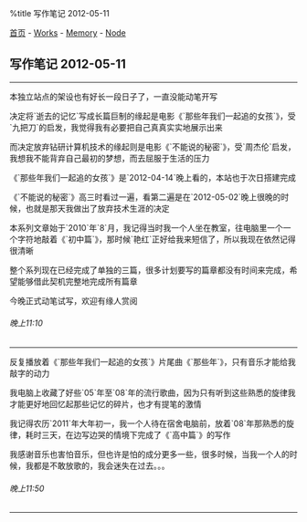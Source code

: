 %title 写作笔记 2012-05-11

[[../../../index|首页]] - [[../../index|Works]] - [[../index|Memory]] - [[index|Node]]
==写作笔记 2012-05-11==
----
本独立站点的架设也有好长一段日子了，一直没能动笔开写

决定将`逝去的记忆`写成长篇巨制的缘起是电影《`那些年我们一起追的女孩`》，受`九把刀`的启发，我觉得我有必要把自己真真实实地展示出来

而决定放弃钻研计算机技术的缘起则是电影《`不能说的秘密`》，受`周杰伦`启发，我想我不能背弃自己最初的梦想，而去屈服于生活的压力

《`那些年我们一起追的女孩`》是`2012-04-14`晚上看的，本站也于次日搭建完成

《`不能说的秘密`》高三时看过一遍，看第二遍是在`2012-05-02`晚上很晚的时候，也就是那天我做出了放弃技术生涯的决定

本系列文章始于`2010`年`8`月，我记得当时我一个人坐在教室，往电脑里一个一个字符地敲着《`初中篇`》，那时候`艳红`正好给我来短信了，所以我现在依然记得很清晰

整个系列现在已经完成了单独的三篇，很多计划要写的篇章都没有时间来完成，希望能够借此契机完整地完成所有篇章

今晚正式动笔试写，欢迎有缘人赏阅
======晚上11:10======
----
反复播放着《`那些年我们一起追的女孩`》片尾曲《`那些年`》，只有音乐才能给我敲字的动力

我电脑上收藏了好些`05`年至`08`年的流行歌曲，因为只有听到这些熟悉的旋律我才能更好地回忆起那些记忆的碎片，也才有提笔的激情

我记得农历`2011`年大年初一，我一个人待在宿舍电脑前，放着`08`年那熟悉的旋律，耗时三天，在边写边哭的情境下完成了《`高中篇`》的写作

我感谢音乐也害怕音乐，但也许是怕的成分更多一些，很多时候，当我一个人的时候，我都是不敢放歌的，我会迷失在过去。。。
======晚上11:50======
----
